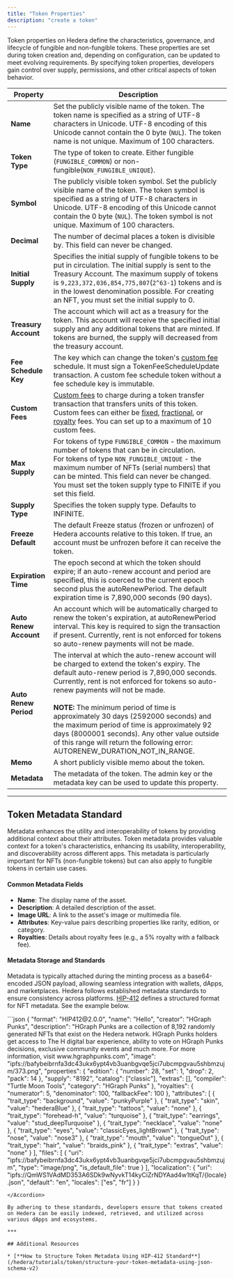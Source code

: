 ```yaml
---
title: "Token Properties"
description: "create a token"
---
```



Token properties on Hedera define the characteristics, governance, and lifecycle of fungible and non-fungible tokens. These properties are set during token creation and, depending on configuration, can be updated to meet evolving requirements. By specifying token properties, developers gain control over supply, permissions, and other critical aspects of token behavior.

<table><thead><tr><th>Property</th><th>Description</th></tr></thead><tbody><tr><td><strong>Name</strong></td><td>Set the publicly visible name of the token. The token name is specified as a string of UTF-8 characters in Unicode. UTF-8 encoding of this Unicode cannot contain the 0 byte (<code>NUL</code>). The token name is not unique. Maximum of 100 characters.</td></tr><tr><td><strong>Token Type</strong></td><td>The type of token to create. Either fungible (<code>FUNGIBLE_COMMON</code>) or non-fungible(<code>NON_FUNGIBLE_UNIQUE</code>). </td></tr><tr><td><strong>Symbol</strong></td><td>The publicly visible token symbol. Set the publicly visible name of the token. The token symbol is specified as a string of UTF-8 characters in Unicode. UTF-8 encoding of this Unicode cannot contain the 0 byte (<code>NUL</code>). The token symbol is not unique. Maximum of 100 characters.</td></tr><tr><td><strong>Decimal</strong></td><td>The number of decimal places a token is divisible by. This field can never be changed.</td></tr><tr><td><strong>Initial Supply</strong></td><td>Specifies the initial supply of fungible tokens to be put in circulation. The initial supply is sent to the Treasury Account. The maximum supply of tokens is <code>9,223,372,036,854,775,807</code>(<code>2^63-1</code>) tokens and is in the lowest denomination possible. For creating an NFT, you must set the initial supply to 0.</td></tr><tr><td><strong>Treasury Account</strong></td><td>The account which will act as a treasury for the token. This account will receive the specified initial supply and any additional tokens that are minted. If tokens are burned, the supply will decreased from the treasury account.</td></tr><tr><td><strong>Fee Schedule Key</strong></td><td>The key which can change the token's <a href="../../../sdks-and-apis/sdks/token-service/custom-token-fees">custom fee</a> schedule. It must sign a TokenFeeScheduleUpdate transaction. A custom fee schedule token without a fee schedule key is immutable.</td></tr><tr><td><strong>Custom Fees</strong></td><td><a href="../../../sdks-and-apis/sdks/token-service/custom-token-fees">Custom fees</a> to charge during a token transfer transaction that transfers units of this token. Custom fees can either be <a href="/hedera/sdks-and-apis/sdks/token-service/custom-token-fees#fixed-fee">fixed</a>, <a href="/hedera/sdks-and-apis/sdks/token-service/custom-token-fees#fractional-fee">fractional</a>, or <a href="/hedera/sdks-and-apis/sdks/token-service/custom-token-fees#royalty-fee">royalty</a> fees. You can set up to a maximum of 10 custom fees.</td></tr><tr><td><strong>Max Supply</strong></td><td>For tokens of type <code>FUNGIBLE_COMMON</code> - the maximum number of tokens that can be in circulation.<br/>For tokens of type <code>NON_FUNGIBLE_UNIQUE</code> - the maximum number of NFTs (serial numbers) that can be minted. This field can never be changed.<br/>You must set the token supply type to FINITE if you set this field.</td></tr><tr><td><strong>Supply Type</strong></td><td>Specifies the token supply type. Defaults to INFINITE.</td></tr><tr><td><strong>Freeze Default</strong></td><td>The default Freeze status (frozen or unfrozen) of Hedera accounts relative to this token. If true, an account must be unfrozen before it can receive the token.</td></tr><tr><td><strong>Expiration Time</strong></td><td>The epoch second at which the token should expire; if an auto-renew account and period are specified, this is coerced to the current epoch second plus the autoRenewPeriod. The default expiration time is 7,890,000 seconds (90 days).</td></tr><tr><td><strong>Auto Renew Account</strong></td><td>An account which will be automatically charged to renew the token's expiration, at autoRenewPeriod interval. This key is required to sign the transaction if present. Currently, rent is not enforced for tokens so auto-renew payments will not be made.</td></tr><tr><td><strong>Auto Renew Period</strong></td><td>The interval at which the auto-renew account will be charged to extend the token's expiry. The default auto-renew period is 7,890,000 seconds. Currently, rent is not enforced for tokens so auto-renew payments will not be made.<br/><br/><strong>NOTE:</strong> The minimum period of time is approximately 30 days (2592000 seconds) and the maximum period of time is approximately 92 days (8000001 seconds). Any other value outside of this range will return the following error: AUTORENEW_DURATION_NOT_IN_RANGE.</td></tr><tr><td><strong>Memo</strong></td><td>A short publicly visible memo about the token.</td></tr><tr><td><strong>Metadata</strong></td><td>The metadata of the token. The admin key or the metadata key can be used to update this property.</td></tr></tbody></table>

***

## Token Metadata Standard

Metadata enhances the utility and interoperability of tokens by providing additional context about their attributes. Token metadata provides valuable context for a token's characteristics, enhancing its usability, interoperability, and discoverability across different apps. This metadata is particularly important for NFTs (non-fungible tokens) but can also apply to fungible tokens in certain use cases.

#### Common Metadata Fields

* **Name**: The display name of the asset.
* **Description**: A detailed description of the asset.
* **Image URL**: A link to the asset's image or multimedia file.
* **Attributes**: Key-value pairs describing properties like rarity, edition, or category.
* **Royalties**: Details about royalty fees (e.g., a 5% royalty with a fallback fee).

#### Metadata Storage and Standards

Metadata is typically attached during the minting process as a base64-encoded JSON payload, allowing seamless integration with wallets, dApps, and marketplaces. Hedera follows established metadata standards to ensure consistency across platforms. [HIP-412](https://hips.hedera.com/hip/hip-412) defines a structured format for NFT metadata. See the example below.

<Accordion title="JSON Schema V2 Example (HIP-412)">
```json
{
  "format": "HIP412@2.0.0",
  "name": "Hello",
  "creator": "HGraph Punks",
  "description": "HGraph Punks are a collection of 8,192 randomly generated NFTs that exist on the Hedera network. HGraph Punks holders get access to The H digital bar experience, ability to vote on HGraph Punks decisions, exclusive community events and much more. For more information, visit www.hgraphpunks.com",
  "image": "ipfs://bafybeibrnfa3dc43ukx6ypt4vb3uanbgvqe5jci7ubcmpgvau5shbmzujm/373.png",
  "properties": {
    "edition": {
      "number": 28,
      "set": 1,
      "drop": 2,
      "pack": 14
    },
    "supply": "8192",
    "catalog": ["classic"],
    "extras": [],
    "compiler": "Turtle Moon Tools",
    "category": "HGraph Punks"
  },
  "royalties": {
    "numerator": 5,
    "denominator": 100,
    "fallbackFee": 100
  },
  "attributes": [
    {
      "trait_type": "background",
      "value": "punkyPurple"
    },
    {
      "trait_type": "skin",
      "value": "hederaBlue"
    },
    {
      "trait_type": "tattoos",
      "value": "none"
    },
    {
      "trait_type": "forehead-h",
      "value": "turquoise"
    },
    {
      "trait_type": "earrings",
      "value": "stud_deepTurquoise"
    },
    {
      "trait_type": "necklace",
      "value": "none"
    },
    {
      "trait_type": "eyes",
      "value": "classicEyes_lightBrown"
    },
    {
      "trait_type": "nose",
      "value": "nose3"
    },
    {
      "trait_type": "mouth",
      "value": "tongueOut"
    },
    {
      "trait_type": "hair",
      "value": "braids_pink"
    },
    {
      "trait_type": "extras",
      "value": "none"
    }
  ],
  "files": [
    {
      "uri": "ipfs://bafybeibrnfa3dc43ukx6ypt4vb3uanbgvqe5jci7ubcmpgvau5shbmzujm",
      "type": "image/png",
      "is_default_file": true
    }
  ],
  "localization": {
    "uri": "ipfs://QmWS1VAdMD353A6SDk9wNyvkT14kyCiZrNDYAad4w1tKqT/{locale}.json",
    "default": "en",
    "locales": ["es", "fr"]
  }
}

```
</Accordion>

By adhering to these standards, developers ensure that tokens created on Hedera can be easily indexed, retrieved, and utilized across various dApps and ecosystems.

***

## Additional Resources

* [**How to Structure Token Metadata Using HIP-412 Standard**](/hedera/tutorials/token/structure-your-token-metadata-using-json-schema-v2)
